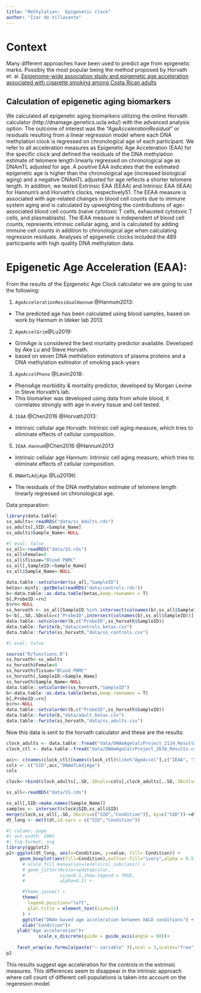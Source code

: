 ```yaml
---
title: "Methylation:  Epigenetic clock"
author: "Izar de Villasante"
---
```


# Context

Many different approaches have been used to predict age from epigenetic marks. Possibly the most popular being the method proposed by Horvath et. al.
[Epigenome-wide association study and epigenetic age acceleration associated with cigarette smoking among Costa Rican adults](https://www.nature.com/articles/s41598-022-08160-w)


::: {.callout-tip}
## Calculation of epigenetic aging biomarkers

We calculated all epigenetic aging biomarkers utilizing the online Horvath calculator (http://dnamage.genetics.ucla.edu/) with the advanced analysis option. The outcome of interest was the *“AgeAccelerationResidual”* or residuals resulting from a linear regression model where each DNA methylation clock is regressed on chronological age of each participant. We refer to all acceleration measures as Epigenetic Age Acceleration (EAA) for the specific clock and defined the residuals of the DNA methylation estimate of telomere length linearly regressed on chronological age as DNAmTL adjusted for age. A positive EAA indicates that the estimated epigenetic age is higher than the chronological age (increased biological aging) and a negative DNAmTL adjusted for age reflects a shorter telomere length. In addition, we tested Extrinsic EAA (EEAA) and Intrinsic EAA (IEAA) for Hannum’s and Horvath’s clocks, respectively51. The EEAA measure is associated with age-related changes in blood cell counts due to immune system aging and is calculated by upweighting the contributions of age-associated blood cell counts (naive cytotoxic T cells, exhausted cytotoxic T cells, and plasmablasts). The IEAA measure is independent of blood cell counts, represents intrinsic cellular aging, and is calculated by adding immune cell counts in addition to chronological age when calculating regression residuals. Analyses of epigenetic clocks included the 489 participants with high quality DNA methylation data.
:::

# Epigenetic Age Acceleration (EAA):

From the results of the Epigenetic Age Clock calculator we are going to use the following:


1. `AgeAccelerationResidualHannum` @Hannum2013: 
  - The predicted age has been calculated using blood samples, based on work by Hannum in Ideker lab 2013. 

2. `AgeAccelGrim`@Lu2019: 
  - GrimAge is considered the best mortality predictor available.  Developed by Ake Lu and Steve Horvath. 
  - based on seven DNA methilation estimators of plasma proteins and a DNA methylation estimator of smoking pack-years

3. `AgeAccelPheno` @Levin2018:
  - PhenoAge morbidity & mortality predictor, developed by Morgan Levine in Steve Horvath's lab. 
  - This biomarker was developed using data from whole blood, it correlates strongly with age in every tissue and cell tested.

4. `IEAA` @Chen2016 @Horvath2013:	
  - Intrinsic cellular age Horvath:	Intrinsic cell aging measure, which tries to eliminate effects of cellular composition.

5. `IEAA.Hannum`@Chen2016 @Hannum2013 
  - Intrinsic cellular age Hannum:	Intrinsic cell aging measure, which tries to eliminate effects of cellular composition.

6. `DNAmTLAdjAge` @Lu2019tl:
  - The residuals of the DNA methylation estimate of telomere length linearly regressed on chronological age.
  
Data preparation:

```r
library(data.table)
ss_adults<-readRDS("data/ss_Adults.rds")
ss_adults[,SID:=Sample_Name]
ss_adults$Sample_Name<-NULL
```
```r
#| eval: false
ss_all<-readRDS("data/SS.rds")
ss_all$Female=0
ss_all$Tissue="Blood PBMC"
ss_all[,SampleID:=Sample_Name]
ss_all$Sample_Name<-NULL

data.table::setcolorder(ss_all,"SampleID")
betas<-minfi::getBeta(readRDS("data/controls.rds"))
b<-data.table::as.data.table(betas,keep.rownames = T)
b[,ProbeID:=rn]
b$rn<-NULL
ss_horvath <- ss_all[SampleID %in% intersect(colnames(b),ss_all$SampleID),]
b<-b[,.SD,.SDcols=c("ProbeID",intersect(colnames(b),ss_all$SampleID))]
data.table::setcolorder(b,c("ProbeID",ss_horvath$SampleID))
data.table::fwrite(b,"data/controls_betas.csv")
data.table::fwrite(ss_horvath,"data/ss_controls.csv")
```

```r
#| eval: false

source("R/functions.R")
ss_horvath<-ss_adults
ss_horvath$Female=0
ss_horvath$Tissue="Blood PBMC"
ss_horvath[,SampleID:=Sample_Name]
ss_horvath$Sample_Name<-NULL
data.table::setcolorder(ss_horvath,"SampleID")
b<-data.table::as.data.table(betas,keep.rownames = T)
b[,ProbeID:=rn]
b$rn<-NULL
data.table::setcolorder(b,c("ProbeID",ss_horvath$SampleID))
data.table::fwrite(b,"data/adult_betas.csv")
data.table::fwrite(ss_horvath,"data/ss_adults.csv")
```

Now this data is sent to the horvath calculator and these are the results:

```r
clock_adults <- data.table::fread("data/DNAmAgeCalcProject_2124_Results.csv")
clock_ctl <- data.table::fread("data/DNAmAgeCalcProject_2638_Results.csv")
```

```r
acc<- c(names(clock_ctl)[names(clock_ctl)%like%"AgeAccel"],c("IEAA", "IEAA.Hannum"))
cols <- c("SID",acc,"DNAmTLAdjAge")
cols
```


```r

clock<-rbind(clock_adults[,.SD,.SDcols=cols],clock_adults[,.SD,.SDcols=cols])
```


<!-- - `DNAmAge` Horvath1, Pan-tissue clock: The original Horvath 2013 pan-tissue clock.  Developed by Steve Horvath and trained on many different human cell types & tissues. @Horvath2013  -->
<!-- - `DNAmPhenoAge` PhenoAge:	PhenoAge morbidity & mortality predictor, developed by Morgan Levine in Steve Horvath's lab. @Levin2018 -->
<!-- - `DNAmAgeHannum`:	Blood predictor of age, based on work by Hannum in Ideker lab 2013. @Hannum2013 -->

<!-- - `DNAmAgeSkinBloodClock`	Horvath2, Skin & Blood Age:	Skin&BloodAge is trained on blood, saliva, buccal, and skin samples.  It is useful for in vitro studies and it is one of if not the most accurate age predictors available.@Horvath2018 -->
<!-- - `IEAA`,	Intrinsic cellular age Horvath:	Intrinsic cell aging measure, which tries to eliminate effects of cellular composition.@Chen2016 -->
<!-- - `IEAA.Hannum` Intrinsic cellular age Hannum:	Intrinsic cell aging measure, which tries to eliminate effects of cellular composition.@Chen2016 -->
<!-- - `DNAmGrimAge2BasedOnPredictedAge` Grim2 predicted age: Follow-on version of GrimAge mortality predictor when imputing age with Skin&BloodAge clock.  Developed by Ake Lu and Steve Horvath.@Lu2022 -->

<!-- - `DNAmGrimAge2BasedOnRealAge` Grim2 real age: Follow-on version of GrimAge which is considered the best mortality predictor available.  Developed by Ake Lu and Steve Horvath.@Lu2022 -->

<!-- ```{r} -->
<!-- cols <-c("DNAmAge", "DNAmAgeHannum", "DNAmPhenoAge", "DNAmAgeSkinBloodClock", "DNAmGrimAge2BasedOnPredictedAge", "DNAmGrimAge2BasedOnRealAge" -->
<!-- ) -->
<!-- cols_acc <- c("IEAA", "IEAA.Hannum") -->
<!-- dtage <- cbind(clock[,.SD,.SDcols=c("SID",cols_acc)],clock[,lapply(.SD,function(x) x-Age),.SDcols=c(cols)]) -->
<!-- merge(dtage,ss_adults[,.SD,.SDcols=c("SID","Condition")], by=c("SID"))->dt -->
<!-- dt_long <- melt(dt,id.vars = c("SID","Condition")) -->
<!-- ``` -->

```r
ss_all<-readRDS("data/SS.rds")

ss_all[,SID:=make.names(Sample_Name)]
samples <- intersect(clock$SID,ss_all$SID)
merge(clock,ss_all[,.SD,.SDcols=c("SID","Condition")], by=c("SID"))->dt
dt_long <- melt(dt,id.vars = c("SID","Condition"))
```


```r
#| column: page
#| out-width: 100%
#| fig-format: svg
library(ggplot2)
p2<-ggplot(dt_long, aes(x=Condition, y=value, fill= Condition)) +
     geom_boxplot(aes(fill=Condition),outlier.fill="ivory",alpha = 0.5) +
      # scale_fill_manual(ys=levels(col_subclass)) +
      # geom_jitter(#color=pdata$color,
      #             size=0.1,show.legend = TRUE,
      #             alpha=0.2) +

      #theme_ipsum() +
      theme(
        legend.position="left",
        plot.title = element_text(size=11)
      ) +
      ggtitle("DNAm-based age acceleration between XALD conditions") +
      xlab("Condition")+
    ylab("Age acceleration")+
            scale_x_discrete(guide = guide_axis(angle = 60))+
    
    facet_wrap(as.formula(paste("~ variable" )),ncol = 3,scales="free")
p2
```

This results suggest age acceleration for the controls in the extrinsic measures. This differences seem to disappear in the intrinsic approach where cell count of different cell populations is taken into account on the regeresion model.

